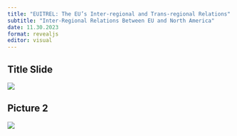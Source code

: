 ```yaml
---
title: "EUITREL: The EU’s Inter-regional and Trans-regional Relations"
subtitle: "Inter-Regional Relations Between EU and North America"
date: 11.30.2023
format: revealjs
editor: visual
---
```


## Title Slide

![](/lecture/images/2023-2024%20Autumn/Hakan%20Mehmetcik%202023%20Autumn%205/HM%205.png)

## Picture 2

![](/lecture/images/2023-2024%20Autumn/Hakan%20Mehmetcik%202023%20Autumn%205/WhatsApp%20Image%202023-12-10%20at%201.27.28%20AM.jpeg)
